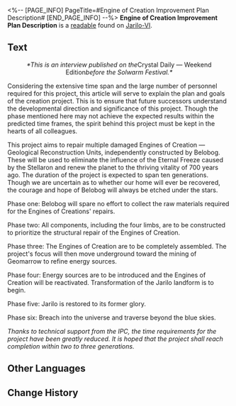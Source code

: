 <%-- [PAGE_INFO]
PageTitle=#Engine of Creation Improvement Plan Description#
[END_PAGE_INFO] --%>
{{Readable Infobox
|id           = 253
|partIds      = 190502
|title        = 
|image        = Item Jarilo-VI Readable.png
|world        = Jarilo-VI
|parts        = 1
|author       = <!--to be added-->
|description  = The formal description of the Engine of Creation improvement plan. Presents a visionary outlook into a distant future.
|part1        = Engine of Creation Improvement Plan Description
|source1      = {{cx|Source missing}}
|characters   = 
|factions     = 
}}
'''Engine of Creation Improvement Plan Description''' is a [[readable]] found on [[Jarilo-VI]].
<!--
==Location==
{{Map Embed|<map name>|<marker id>}}
-->
==Text==
<div align="center">''*This is an interview published on the ''Crystal Daily &mdash; Weekend Edition'' before the Solwarm Festival.*''</div>

<div align="center">{{Size|+4|Engine of Creation Improvement Plan Description}}</div>

Considering the extensive time span and the large number of personnel required for this project, this article will serve to explain the plan and goals of the creation project. This is to ensure that future successors understand the developmental direction and significance of this project. Though the phase mentioned here may not achieve the expected results within the predicted time frames, the spirit behind this project must be kept in the hearts of all colleagues.

This project aims to repair multiple damaged Engines of Creation &mdash; Geological Reconstruction Units, independently constructed by Belobog. These will be used to eliminate the influence of the Eternal Freeze caused by the Stellaron and renew the planet to the thriving vitality of 700 years ago. The duration of the project is expected to span ten generations. Though we are uncertain as to whether our home will ever be recovered, the courage and hope of Belobog will always be etched under the stars.

Phase one: Belobog will spare no effort to collect the raw materials required for the Engines of Creations' repairs.

Phase two: All components, including the four limbs, are to be constructed to prioritize the structural repair of the Engines of Creation.

Phase three: The Engines of Creation are to be completely assembled. The project's focus will then move underground toward the mining of Geomarrow to refine energy sources.

Phase four: Energy sources are to be introduced and the Engines of Creation will be reactivated. Transformation of the Jarilo landform is to begin.

Phase five: Jarilo is restored to its former glory.

Phase six: Breach into the universe and traverse beyond the blue skies.

''Thanks to technical support from the IPC, the time requirements for the project have been greatly reduced. It is hoped that the project shall reach completion within two to three generations.''

<!--
==Trivia==
* 
-->
==Other Languages==
{{Other Languages
|en   = Engine of Creation Improvement Plan Description
|zhs  = 造物引擎修缮计划详述
|zht  = 造物引擎修繕計畫詳述
|ja   = 造物エンジン修復計画の詳細
|ko   = 창조의 엔진 수리 계획 상세 설명서
|es   = Descripción del plan de mejora del Motor de la Creación
|fr   = Description du plan d'amélioration du Moteur de la création
|ru   = Описание плана улучшения Двигателя созидания
|th   = คำอธิบายแผนการซ่อมแซม Engine of Creation
|vi   = Chi Tiết Kế Hoạch Sửa Chữa Gốc Rễ Của Tạo Vật
|de   = Beschreibung des Verbesserungsplans für den Motor der Schöpfung
|id   = Rincian Rencana Perbaikan Engine of Creation
|pt   = Descrição do Plano de Melhoria do Motor da Criação
}}

==Change History==
{{Change History|1.4}}